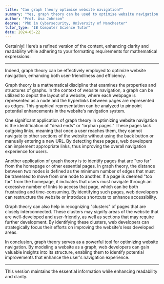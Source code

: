 ```yaml
---
title: "Can graph theory optimise website navigation?"
summary: "Yes, graph theory can be used to optimise website navigation, making it more user-friendly and efficient."
author: "Prof. Ava Johnson"
degree: "PhD in Cybersecurity, University of Manchester"
tutor_type: "IB Computer Science Tutor"
date: 2024-05-22
---
```


Certainly! Here’s a refined version of the content, enhancing clarity and readability while adhering to your formatting requirements for mathematical expressions:

---

Indeed, graph theory can be effectively employed to optimize website navigation, enhancing both user-friendliness and efficiency.

Graph theory is a mathematical discipline that examines the properties and structures of graphs. In the context of website navigation, a graph can be utilized to depict the layout of a website, where each webpage is represented as a node and the hyperlinks between pages are represented as edges. This graphical representation can be analyzed to pinpoint potential enhancements in the website's navigation system.

One significant application of graph theory in optimizing website navigation is the identification of "dead ends" or "orphan pages." These pages lack outgoing links, meaning that once a user reaches them, they cannot navigate to other sections of the website without using the back button or manually entering a new URL. By detecting these pages, web developers can implement appropriate links, thus improving the overall navigation experience for users.

Another application of graph theory is to identify pages that are "too far" from the homepage or other essential pages. In graph theory, the distance between two nodes is defined as the minimum number of edges that must be traversed to move from one node to another. If a page is deemed "too far" from the homepage, it indicates that users must navigate through an excessive number of links to access that page, which can be both frustrating and time-consuming. By identifying such pages, web developers can restructure the website or introduce shortcuts to enhance accessibility.

Graph theory can also help in recognizing "clusters" of pages that are closely interconnected. These clusters may signify areas of the website that are well-developed and user-friendly, as well as sections that may require further development. By identifying these clusters, web developers can strategically focus their efforts on improving the website's less developed areas.

In conclusion, graph theory serves as a powerful tool for optimizing website navigation. By modeling a website as a graph, web developers can gain valuable insights into its structure, enabling them to identify potential improvements that enhance the user's navigation experience.

--- 

This version maintains the essential information while enhancing readability and clarity.
    